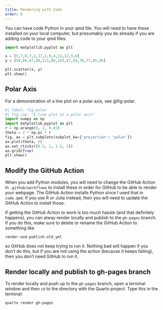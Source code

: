 ```yaml
---
title: Rendering with Code
order: 6
---
```


You can have code Python in your qmd file. You will need to have these installed on your local computer, but presumably you do already if you are adding code to your qmd files.

```python
import matplotlib.pyplot as plt

x = [5,7,8,7,2,17,2,9,4,11,12,9,6]
y = [99,86,87,88,111,86,103,87,94,78,77,85,86]

plt.scatter(x, y)
plt.show()
```

## Polar Axis

For a demonstration of a line plot on a polar axis, see @fig-polar.

```python
#| label: fig-polar
#| fig.cap: "A line plot on a polar axis"
import numpy as np
import matplotlib.pyplot as plt
r = np.arange(0, 2, 0.01)
theta = 2 * np.pi * r
fig, ax = plt.subplots(subplot_kw={'projection': 'polar'})
ax.plot(theta, r)
ax.set_rticks([0.5, 1, 1.5, 2])
ax.grid(True)
plt.show()
```

## Modify the GitHub Action

When you add Python modules, you will need to change the GitHub Action in `.github/workflows` to install these in order for GitHub to be able to render your webpage. The GitHub Action installs Python since I used that in `code.qmd`. If you use R or Julia instead, then you will need to update the GitHub Action to install those.

If getting the GitHub Action to work is too much hassle (and that definitely happens), you can alway render locally and publish to the `gh-pages` branch. If you do this, make sure to delete or rename the GitHub Action to something like
```
render-and-publish.old_yml
```
so GitHub does not keep trying to run it. Nothing bad will happen if you don't do this, but if you are not using the action (because it keeps failing), then you don't need GitHub to run it.

## Render locally and publish to gh-pages branch

To render locally and push up to the `gh-pages` branch, open a terminal window and then `cd` to the directory with the Quarto project. Type this in the terminal:
```
quarto render gh-pages
```
